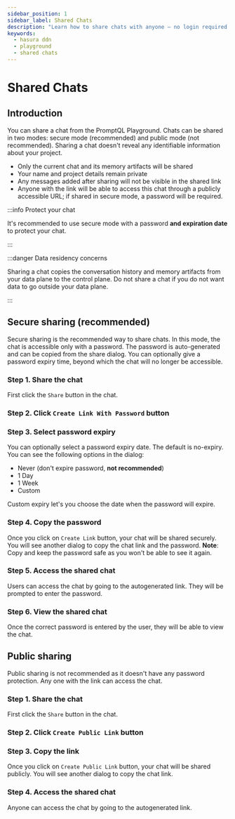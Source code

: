 ```yaml
---
sidebar_position: 1
sidebar_label: Shared Chats
description: "Learn how to share chats with anyone — no login required!"
keywords:
  - hasura ddn
  - playground
  - shared chats
---
```



# Shared Chats

## Introduction

You can share a chat from the PromptQL Playground. Chats can be shared in two modes: secure mode (recommended) and
public mode (not recommended). Sharing a chat doesn't reveal any identifiable information about your project.

- Only the current chat and its memory artifacts will be shared
- Your name and project details remain private
- Any messages added after sharing will not be visible in the shared link
- Anyone with the link will be able to access this chat through a publicly accessible URL; if shared in secure mode, a
  password will be required.

:::info Protect your chat

It's recommended to use secure mode with a password **and expiration date** to protect your chat.

:::

:::danger Data residency concerns

Sharing a chat copies the conversation history and memory artifacts from your data plane to the control plane. Do not
share a chat if you do not want data to go outside your data plane.

:::

## Secure sharing (recommended)

Secure sharing is the recommended way to share chats. In this mode, the chat is accessible only with a password. The
password is auto-generated and can be copied from the share dialog. You can optionally give a password expiry time,
beyond which the chat will no longer be accessible.

### Step 1. Share the chat

First click the `Share` button in the chat.

<Thumbnail src="/img/get-started/share-thread-secure-1.png" alt="Shared Chats" />

### Step 2. Click `Create Link With Password` button

<Thumbnail src="/img/get-started/share-thread-secure-2.png" alt="Shared Chats" />

### Step 3. Select password expiry

You can optionally select a password expiry date. The default is no-expiry. You can see the following options in the
dialog:

- Never (don't expire password, **not recommended**)
- 1 Day
- 1 Week
- Custom

<Thumbnail src="/img/get-started/share-thread-secure-3.png" alt="Shared Chats" />

Custom expiry let's you choose the date when the password will expire.

<Thumbnail src="/img/get-started/share-thread-secure-4.png" alt="Shared Chats" />

### Step 4. Copy the password

Once you click on `Create Link` button, your chat will be shared securely. You will see another dialog to copy the chat
link and the password. **Note**: Copy and keep the password safe as you won't be able to see it again.

<Thumbnail src="/img/get-started/share-thread-secure-5.png" alt="Shared Chats" />

### Step 5. Access the shared chat

Users can access the chat by going to the autogenerated link. They will be prompted to enter the password.

<Thumbnail src="/img/get-started/share-thread-secure-6.png" alt="Shared Chats" />

### Step 6. View the shared chat

Once the correct password is entered by the user, they will be able to view the chat.

<Thumbnail src="/img/get-started/share-thread-view.png" alt="Shared Chats" />

## Public sharing

Public sharing is not recommended as it doesn't have any password protection. Any one with the link can access the chat.

### Step 1. Share the chat

First click the `Share` button in the chat.

<Thumbnail src="/img/get-started/share-thread-secure-1.png" alt="Shared Chats" />

### Step 2. Click `Create Public Link` button

<Thumbnail src="/img/get-started/share-thread-public-1.png" alt="Shared Chats" />

### Step 3. Copy the link

Once you click on `Create Public Link` button, your chat will be shared publicly. You will see another dialog to copy
the chat link.

<Thumbnail src="/img/get-started/share-thread-public-2.png" alt="Shared Chats" />

### Step 4. Access the shared chat

Anyone can access the chat by going to the autogenerated link.

<Thumbnail src="/img/get-started/share-thread-view.png" alt="Shared Chats" />
